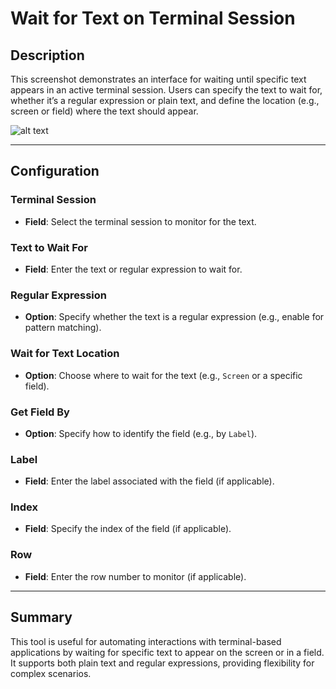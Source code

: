 # Wait for Text on Terminal Session

## Description

This screenshot demonstrates an interface for waiting until specific text appears in an active terminal session. Users can specify the text to wait for, whether it’s a regular expression or plain text, and define the location (e.g., screen or field) where the text should appear.

![alt text](../../assets/terminal-emulation/wait-for-text-on-terminal-session.png)

---

## Configuration

### Terminal Session

- **Field**: Select the terminal session to monitor for the text.

### Text to Wait For

- **Field**: Enter the text or regular expression to wait for.

### Regular Expression

- **Option**: Specify whether the text is a regular expression (e.g., enable for pattern matching).

### Wait for Text Location

- **Option**: Choose where to wait for the text (e.g., `Screen` or a specific field).

### Get Field By

- **Option**: Specify how to identify the field (e.g., by `Label`).

### Label

- **Field**: Enter the label associated with the field (if applicable).

### Index

- **Field**: Specify the index of the field (if applicable).

### Row

- **Field**: Enter the row number to monitor (if applicable).

---

## Summary

This tool is useful for automating interactions with terminal-based applications by waiting for specific text to appear on the screen or in a field. It supports both plain text and regular expressions, providing flexibility for complex scenarios.